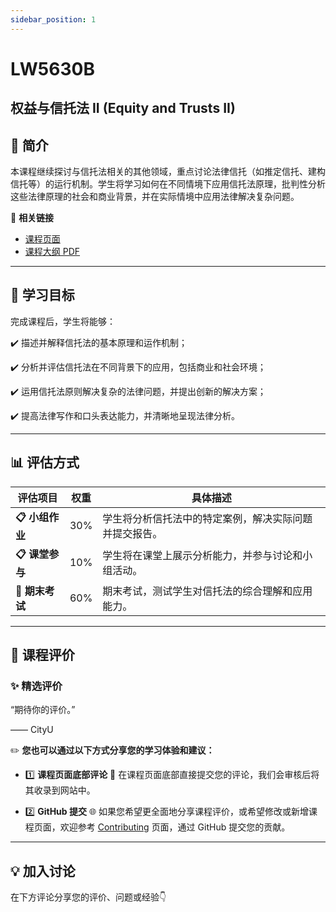 ```yaml
---
sidebar_position: 1
---
```


# LW5630B
## 权益与信托法 II (Equity and Trusts II)

## **📘 简介**
本课程继续探讨与信托法相关的其他领域，重点讨论法律信托（如推定信托、建构信托等）的运行机制。学生将学习如何在不同情境下应用信托法原理，批判性分析这些法律原理的社会和商业背景，并在实际情境中应用法律解决复杂问题。

🔗 **相关链接**
- [课程页面](https://www.cityu.edu.hk/catalogue/pg/202526/course/LW5630B.htm)
- [课程大纲 PDF](https://www.cityu.edu.hk/catalogue/pg/202526/course/LW5630B.pdf)

---

## **🎯 学习目标**

完成课程后，学生将能够：

✔️ 描述并解释信托法的基本原理和运作机制；

✔️ 分析并评估信托法在不同背景下的应用，包括商业和社会环境；

✔️ 运用信托法原则解决复杂的法律问题，并提出创新的解决方案；

✔️ 提高法律写作和口头表达能力，并清晰地呈现法律分析。

---

## **📊 评估方式**

| **评估项目**         | **权重** | **具体描述**                                                                                       |
|---------------------|---------|---------------------------------------------------------------------------------------------------|
| **📋 小组作业**       | 30%     | 学生将分析信托法中的特定案例，解决实际问题并提交报告。                                                |
| **📋 课堂参与**       | 10%     | 学生将在课堂上展示分析能力，并参与讨论和小组活动。                                                     |
| **📂 期末考试**       | 60%     | 期末考试，测试学生对信托法的综合理解和应用能力。                                                     |

---

## **💬 课程评价**

### ✨ **精选评价**
<div className={commentStyles.commentBox}>
    <p className={commentStyles.commentText}>
        “期待你的评价。”
    </p>
    <p className={commentStyles.commentAuthor}>—— CityU</p>
</div>

✏️ **您也可以通过以下方式分享您的学习体验和建议：**

- 1️⃣ **课程页面底部评论**
💬 在课程页面底部直接提交您的评论，我们会审核后将其收录到网站中。

- 2️⃣ **GitHub 提交**
🌐 如果您希望更全面地分享课程评价，或希望修改或新增课程页面，欢迎参考 [Contributing](/contributing) 页面，通过 GitHub 提交您的贡献。

---

## **💡 加入讨论**

在下方评论分享您的评价、问题或经验👇
<Utterances />
